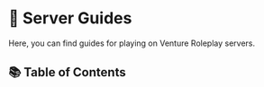 
# 🔎 Server Guides

Here, you can find guides for playing on Venture Roleplay servers.

## 📚 Table of Contents

<IndexLinkList>
    <IndexLink
        to="/docs/server-guides/keybinds-and-commands"
        title="⌨️ Keybinds & Commands"
        description="A list of keybinds and commands that you can use on the server."
    />
</IndexLinkList>
